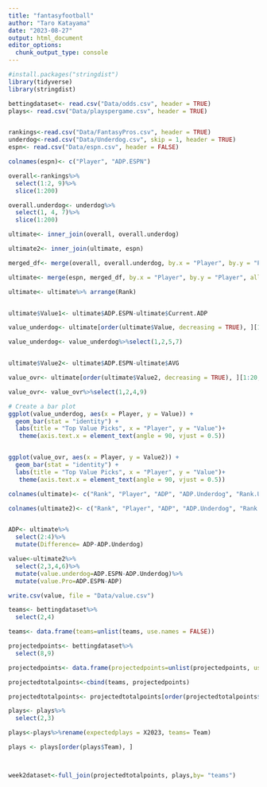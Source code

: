 ```yaml
---
title: "fantasyfootball"
author: "Taro Katayama"
date: "2023-08-27"
output: html_document
editor_options: 
  chunk_output_type: console
---
```


```r
#install.packages("stringdist")
library(tidyverse)
library(stringdist)

bettingdataset<- read.csv("Data/odds.csv", header = TRUE)
plays<- read.csv("Data/playspergame.csv", header = TRUE)


rankings<-read.csv("Data/FantasyPros.csv", header = TRUE)
underdog<-read.csv("Data/Underdog.csv", skip = 1, header = TRUE)
espn<- read.csv("Data/espn.csv", header = FALSE)

colnames(espn)<- c("Player", "ADP.ESPN")

overall<-rankings%>%
  select(1:2, 9)%>%
  slice(1:200)

overall.underdog<- underdog%>%
  select(1, 4, 7)%>%
  slice(1:200)

ultimate<- inner_join(overall, overall.underdog)

ultimate2<- inner_join(ultimate, espn)

merged_df<- merge(overall, overall.underdog, by.x = "Player", by.y = "Player", all=TRUE)

ultimate<- merge(espn, merged_df, by.x = "Player", by.y = "Player", all=TRUE)

ultimate<- ultimate%>% arrange(Rank)


ultimate$Value1<- ultimate$ADP.ESPN-ultimate$Current.ADP

value_underdog<- ultimate[order(ultimate$Value, decreasing = TRUE), ][1:20, ]

value_underdog<- value_underdog%>%select(1,2,5,7)


ultimate$Value2<- ultimate$ADP.ESPN-ultimate$AVG

value_ovr<- ultimate[order(ultimate$Value2, decreasing = TRUE), ][1:20, ]

value_ovr<- value_ovr%>%select(1,2,4,9)

# Create a bar plot
ggplot(value_underdog, aes(x = Player, y = Value)) +
  geom_bar(stat = "identity") +
  labs(title = "Top Value Picks", x = "Player", y = "Value")+
   theme(axis.text.x = element_text(angle = 90, vjust = 0.5))


ggplot(value_ovr, aes(x = Player, y = Value2)) +
  geom_bar(stat = "identity") +
  labs(title = "Top Value Picks", x = "Player", y = "Value")+
   theme(axis.text.x = element_text(angle = 90, vjust = 0.5))
```




```r
colnames(ultimate)<- c("Rank", "Player", "ADP", "ADP.Underdog", "Rank.Underdog")

colnames(ultimate2)<- c("Rank", "Player", "ADP", "ADP.Underdog", "Rank.Underdog", "ADP.ESPN")


ADP<- ultimate%>%
  select(2:4)%>%
  mutate(Difference= ADP-ADP.Underdog)

value<-ultimate2%>%
  select(2,3,4,6)%>%
  mutate(value.underdog=ADP.ESPN-ADP.Underdog)%>%
  mutate(value.Pro=ADP.ESPN-ADP)

write.csv(value, file = "Data/value.csv")

```

```r
teams<- bettingdataset%>%
  select(2,4)

teams<- data.frame(teams=unlist(teams, use.names = FALSE))

projectedpoints<- bettingdataset%>%
  select(8,9)

projectedpoints<- data.frame(projectedpoints=unlist(projectedpoints, use.names = FALSE))

projectedtotalpoints<-cbind(teams, projectedpoints)

projectedtotalpoints<- projectedtotalpoints[order(projectedtotalpoints$teams), ]

plays<- plays%>%
  select(2,3)

plays<-plays%>%rename(expectedplays = X2023, teams= Team)

plays <- plays[order(plays$Team), ]



week2dataset<-full_join(projectedtotalpoints, plays,by= "teams")
```

